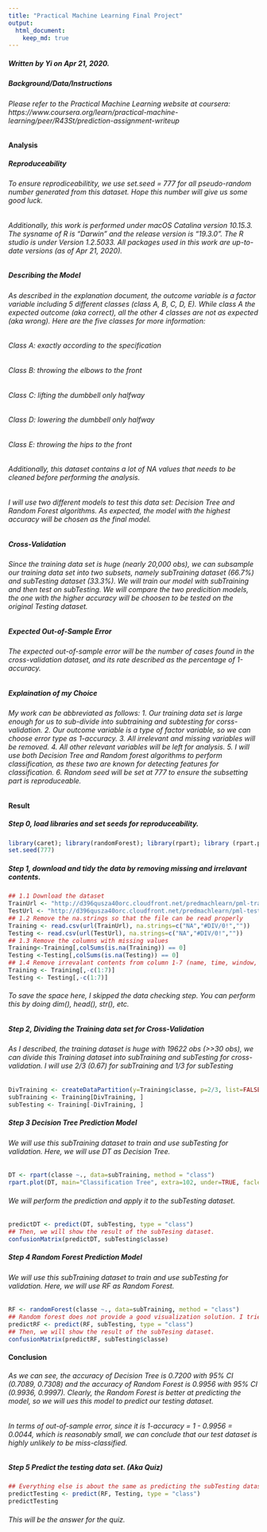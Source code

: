 ```yaml
---
title: "Practical Machine Learning Final Project"
output: 
  html_document:
    keep_md: true
---
```


##### Written by Yi on Apr 21, 2020.

##### Background/Data/Instructions
###### Please refer to the Practical Machine Learning website at coursera: https://www.coursera.org/learn/practical-machine-learning/peer/R43St/prediction-assignment-writeup

#### Analysis
##### Reproduceability
###### To ensure reprodiceabilitity, we use set.seed = 777 for all pseudo-random number generated from this dataset. Hope this number will give us some good luck.
###### Additionally, this work is performed under macOS Catalina version 10.15.3. The sysname of R is "Darwin" and the release version is "19.3.0". The R studio is under Version 1.2.5033. All packages used in this work are up-to-date versions (as of Apr 21, 2020).

##### Describing the Model
###### As described in the explanation document, the outcome variable is a factor variable including 5 different classes (class A, B, C, D, E). While class A the expected outcome (aka correct), all the other 4 classes are not as expected (aka wrong). Here are the five classes for more information: 
###### Class A: exactly according to the specification
###### Class B: throwing the elbows to the front
###### Class C: lifting the dumbbell only halfway
###### Class D: lowering the dumbbell only halfway
###### Class E: throwing the hips to the front
###### Additionally, this dataset contains a lot of NA values that needs to be cleaned before performing the analysis.
###### I will use two different models to test this data set: Decision Tree and Random Forest algorithms. As expected, the model with the highest accuracy will be chosen as the final model.

##### Cross-Validation
###### Since the training data set is huge (nearly 20,000 obs), we can subsample our training data set into two subsets, namely subTraining dataset (66.7%) and subTesting dataset (33.3%). We will train our model with subTraining and then test on subTesting. We will compare the two predicition models, the one with the higher accuracy will be choosen to be tested on the original Testing dataset.

##### Expected Out-of-Sample Error
###### The expected out-of-sample error will be the number of cases found in the cross-validation dataset, and its rate described as the percentage of 1-accuracy.

##### Explaination of my Choice
###### My work can be abbreviated as follows: 1. Our training data set is large enough for us to sub-divide into subtraining and subtesting for corss-validation. 2. Our outcome variable is a type of factor variable, so we can choose error type as 1-accuracy. 3. All irrelevant and missing variables will be removed. 4. All other relevant variables will be left for analysis. 5. I will use both Decision Tree and Random forest algorithms to perform classification, as these two are known for detecting features for classification. 6. Random seed will be set at 777 to ensure the subsetting part is reproduceable.


#### Result
##### Step 0, load libraries and set seeds for reproduceability.
```r
library(caret); library(randomForest); library(rpart); library (rpart.plot)
set.seed(777)
```
##### Step 1, download and tidy the data by removing missing and irrelavant contents.
```r
## 1.1 Download the dataset
TrainUrl <- "http://d396qusza40orc.cloudfront.net/predmachlearn/pml-training.csv"
TestUrl <- "http://d396qusza40orc.cloudfront.net/predmachlearn/pml-testing.csv"
## 1.2 Remove the na.strings so that the file can be read properly
Training <- read.csv(url(TrainUrl), na.strings=c("NA","#DIV/0!",""))
Testing <- read.csv(url(TestUrl), na.strings=c("NA","#DIV/0!",""))
## 1.3 Remove the columns with missing values
Training<-Training[,colSums(is.na(Training)) == 0]
Testing <-Testing[,colSums(is.na(Testing)) == 0]
## 1.4 Remove irrevalant contents from column 1-7 (name, time, window, etc).
Training <- Training[,-c(1:7)]
Testing <- Testing[,-c(1:7)]
```
###### To save the space here, I skipped the data checking step. You can perform this by doing dim(), head(), str(), etc.

##### Step 2, Dividing the Training data set for Cross-Validation
###### As I described, the training dataset is huge with 19622 obs (>>30 obs), we can divide this Training dataset into subTraining and subTesting for cross-validation. I will use 2/3 (0.67) for subTraining and 1/3 for subTesting
```r
DivTraining <- createDataPartition(y=Training$classe, p=2/3, list=FALSE)
subTraining <- Training[DivTraining, ] 
subTesting <- Training[-DivTraining, ]
```

##### Step 3 Decision Tree Prediction Model
###### We will use this subTraining dataset to train and use subTesting for validation. Here, we will use DT as Decision Tree.
```r
DT <- rpart(classe ~., data=subTraining, method = "class")
rpart.plot(DT, main="Classification Tree", extra=102, under=TRUE, faclen=0)
```
###### We will perform the prediction and apply it to the subTesting dataset.
```r
predictDT <- predict(DT, subTesting, type = "class")
## Then, we will show the result of the subTesing dataset.
confusionMatrix(predictDT, subTesting$classe)
```

##### Step 4 Random Forest Prediction Model
###### We will use this subTraining dataset to train and use subTesting for validation. Here, we will use RF as Random Forest.
```r
RF <- randomForest(classe ~., data=subTraining, method = "class")
## Random forest does not provide a good visualization solution. I tried several alternative solutions but the plots are too compacted. As a result, the plot is skipped. For more information, please try ggRandomForests and/or getTree().
predictRF <- predict(RF, subTesting, type = "class")
## Then, we will show the result of the subTesing dataset.
confusionMatrix(predictRF, subTesting$classe)
```

#### Conclusion
###### As we can see, the accuracy of Decision Tree is 0.7200 with 95% CI (0.7089, 0.7308) and the accuracy of Random Forest is 0.9956 with 95% CI (0.9936, 0.9997). Clearly, the Random Forest is better at predicting the model, so we will ues this model to predict our testing dataset.
###### In terms of out-of-sample error, since it is 1-accuracy = 1 - 0.9956 = 0.0044, which is reasonably small, we can conclude that our test dataset is highly unlikely to be miss-classified.

##### Step 5 Predict the testing data set. (Aka Quiz)
```r
## Everything else is about the same as predicting the subTesting dataset, except that we are now using the real Testing data set.
predictTesting <- predict(RF, Testing, type = "class")
predictTesting
```
###### This will be the answer for the quiz.

